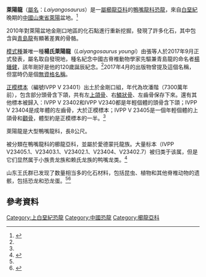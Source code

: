 {{automatic taxobox
|taxon=Laiyangosaurus
|fossil_range=[[白堊紀|白堊紀]]晚期, {{Fossil range|73}}
|image=Laiyangosaurus.jpg
|image_caption=頭部特寫
|authority=Zhang ''et al.'', 2017
|type_species='''楊氏萊陽龍<br>''Laiyangosaurus youngi'''''
|type_species_authority=Zhang ''et al.'', 2017}}

'''萊陽龍'''（[[屬名|屬名]]：''Laiyangosaurus''）是一[[屬|屬]][[櫛龍亞科|櫛龍亞科]]的[[鴨嘴龍科|鴨嘴龍科]][[恐龍|恐龍]]，來自[[白堊紀|白堊紀]]晚期的[[中國|中國]][[山東省|山東省]][[萊陽|萊陽]]盆地。<ref name=LAIYANGOSAURUS>{{cite journal|last=Zhang|first=J.L.|last2=Wang|first2=X.|last3=Wang|first3=Q.|last4=Jiang|first4=S.|last5=Cheng|first5=X.|last6=Ning|first6=L.|last7=Qiu|first7=R.|year=2017|title=A new saurolophine hadrosaurid (Dinosauria: Ornithopoda) from the Upper Cretaceous of Shandong, China|url=http://www.scielo.br/pdf/aabc/2017nahead/0001-3765-aabc-201720160920.pdf|journal=Annals of the Brazilian Academy of Sciences|access-date=2020-11-15|archive-date=2020-11-16|archive-url=https://web.archive.org/web/20201116185840/http://www.scielo.br/pdf/aabc/2017nahead/0001-3765-aabc-201720160920.pdf|dead-url=yes}}</ref>

2010年對萊陽盆地金剛口地區的化石點進行重新挖掘，發現了許多化石，其中包含與[[青島龍|青島龍]]有顯著差異的骨骼。

[[模式種|模式種]]兼唯一種'''楊氏萊陽龍'''（''Laiyangosaurus youngi''）由張等人於2017年9月正式發表，屬名取自發現地，種名紀念中國古脊椎動物學家先驅兼青島龍的命名者[[楊鍾健|楊鍾健]]，該年剛好是他的120歲誕辰紀念。<ref name=LAIYANGOSAURUS/>2017年4月的出版物曾提及這個名稱，但當時仍是個[[無資格名稱|無資格名稱]]。

[[正模標本|正模標本]]（編號IVPP V 23401）出土於金剛口組，年代為坎潘階（7300萬年前），包含部分頭骨含下頜，共有左[[上頜骨|上頜骨]]、右[[鱗狀骨|鱗狀骨]]、左齒骨保存下來。還有其他標本被歸入：IVPP V 23402和IVPP V2340都是年輕個體的頭骨含下頜；IVPP V 23404是成年體的左齒骨，大於正模標本；IVPP V 23405是一個年輕個體的上頜骨和[[顴骨|顴骨]]，體型約是正模標本的一半。<ref name=LAIYANGOSAURUS/>

萊陽龍是大型鴨嘴龍科，長8公尺。

被分類在鴨嘴龍科的櫛龍亞科，並屬於愛德蒙托龍族。大量标本（IVPP V23405.1、V23403.1、V23402.1、V23404、V23402.7）被归类于该属，但是它们显然属于小族贵龙族和赖氏龙族的鸭嘴龙类。<ref name=LAIYANGOSAURUS2>{{cite journal|last1=Zhang|first1=Yu-Guang|last2=Wang|first2=Ke-Bai|last3=Chen|first3=Shu-Qing|last4=Liu|first4=Di|last5=Xing|first5=Hai|year=2019|title=Osteological Re‐assessment and Taxonomic Revision of "Tanius laiyangensis" (Ornithischia: Hadrosauroidea) from the Upper Cretaceous of Shandong, China|journal=The Anatomical Record|doi=10.1002/ar.24097}}</ref>

山东王氏群已发现了数量相当多的化石材料，包括昆虫、植物和其他脊椎动物的遗骸，包括恐龙和恐龙蛋。<ref name=LAIYANGOSAURUS/><ref name=LAIYANGOSAURUS3>{{cite journal|last1=Zhang|first1=JL|last2=Wang|first2=Q|last3=Jiang|first3=SX|year=2017|title=Review of historical and current research on the Late Cretaceous dinosaurs and dinosaur eggs from Laiyang, Shandong|journal=Vertebrata PalAsiatica|volume=55|issue=2|pages=187–200}}</ref>

==參考資料==
 
{{Reflist}}

{{鳥腳亞目|H.}}
{{Taxonbar|from=Q38573287}}
[[Category:上白堊紀恐龍|Category:上白堊紀恐龍]]
[[Category:中國恐龍|Category:中國恐龍]]
[[Category:櫛龍亞科|Category:櫛龍亞科]]